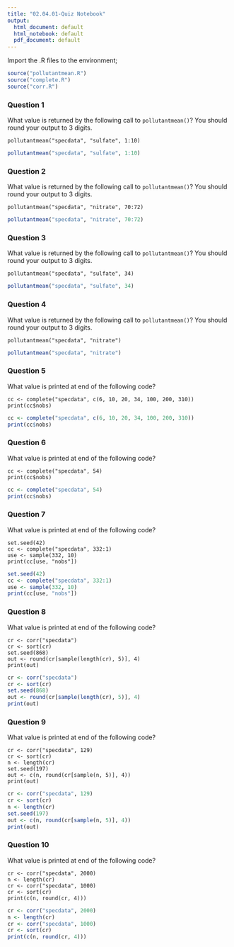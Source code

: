 ```yaml
---
title: "02.04.01-Quiz Notebook"
output:
  html_document: default
  html_notebook: default
  pdf_document: default
---
```


Import the .R files to the environment;
```r
source("pollutantmean.R")
source("complete.R")
source("corr.R")
```

### Question 1
What value is returned by the following call to `pollutantmean()`? You should round your output to 3 digits.
```
pollutantmean("specdata", "sulfate", 1:10)
```
```r
pollutantmean("specdata", "sulfate", 1:10)
```

### Question 2
What value is returned by the following call to `pollutantmean()`? You should round your output to 3 digits.
```
pollutantmean("specdata", "nitrate", 70:72)
```
```r
pollutantmean("specdata", "nitrate", 70:72)
```

### Question 3
What value is returned by the following call to `pollutantmean()`? You should round your output to 3 digits.
```
pollutantmean("specdata", "sulfate", 34)
```
```r
pollutantmean("specdata", "sulfate", 34)
```

### Question 4
What value is returned by the following call to `pollutantmean()`? You should round your output to 3 digits.
```
pollutantmean("specdata", "nitrate")
```
```r
pollutantmean("specdata", "nitrate")
```

### Question 5
What value is printed at end of the following code?
```
cc <- complete("specdata", c(6, 10, 20, 34, 100, 200, 310))
print(cc$nobs)
```
```r
cc <- complete("specdata", c(6, 10, 20, 34, 100, 200, 310))
print(cc$nobs)
```

### Question 6
What value is printed at end of the following code?
```
cc <- complete("specdata", 54)
print(cc$nobs)
```
```r
cc <- complete("specdata", 54)
print(cc$nobs)
```

### Question 7
What value is printed at end of the following code?
```
set.seed(42)
cc <- complete("specdata", 332:1)
use <- sample(332, 10)
print(cc[use, "nobs"])
```
```r
set.seed(42)
cc <- complete("specdata", 332:1)
use <- sample(332, 10)
print(cc[use, "nobs"])
```

### Question 8
What value is printed at end of the following code?
```
cr <- corr("specdata")                
cr <- sort(cr)                
set.seed(868)                
out <- round(cr[sample(length(cr), 5)], 4)
print(out)
```
```r
cr <- corr("specdata")                
cr <- sort(cr)                
set.seed(868)                
out <- round(cr[sample(length(cr), 5)], 4)
print(out)
```

### Question 9
What value is printed at end of the following code?
```
cr <- corr("specdata", 129)                
cr <- sort(cr)                
n <- length(cr)                
set.seed(197)                
out <- c(n, round(cr[sample(n, 5)], 4))
print(out)
```
```r
cr <- corr("specdata", 129)                
cr <- sort(cr)                
n <- length(cr)                
set.seed(197)                
out <- c(n, round(cr[sample(n, 5)], 4))
print(out)
```

### Question 10
What value is printed at end of the following code?
```
cr <- corr("specdata", 2000)                
n <- length(cr)                
cr <- corr("specdata", 1000)                
cr <- sort(cr)
print(c(n, round(cr, 4)))
```
```r
cr <- corr("specdata", 2000)                
n <- length(cr)                
cr <- corr("specdata", 1000)                
cr <- sort(cr)
print(c(n, round(cr, 4)))
```



